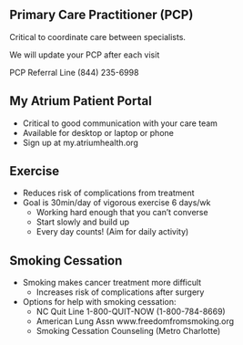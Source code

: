 ## Primary Care Practitioner (PCP)

Critical to coordinate care between specialists.

We will update your PCP after each visit

PCP Referral Line (844) 235-6998

## My Atrium Patient Portal 

-   Critical to good communication with your care team
-   Available for desktop or laptop or phone
-   Sign up at my.atriumhealth.org

## Exercise

-   Reduces risk of complications from treatment
-   Goal is 30min/day of vigorous exercise 6 days/wk
    -   Working hard enough that you can't converse
    -   Start slowly and build up
    -   Every day counts! (Aim for daily activity)

## Smoking Cessation

-   Smoking makes cancer treatment more difficult
    -   Increases risk of complications after surgery
-   Options for help with smoking cessation:
    -   NC Quit Line 1-800-QUIT-NOW (1-800-784-8669)
    -   American Lung Assn www.freedomfromsmoking.org
    -   Smoking Cessation Counseling (Metro Charlotte)
